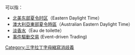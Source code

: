 '''{{PAGENAME}}'''可以指：

* [[北美东部时区|北美东部夏令时区]]（Eastern Daylight Time）
* [[澳大利亞時區|澳大利亞東部夏令時區]]（Australian Eastern Daylight Time）
* [[淡香水|淡香水]]（Eau de toilette）
* [[事件驅動投資|事件驅動交易]] (Event-driven Trading)
{{disambig}}

[[Category:三字拉丁字母縮寫消歧義|Category:三字拉丁字母縮寫消歧義]]